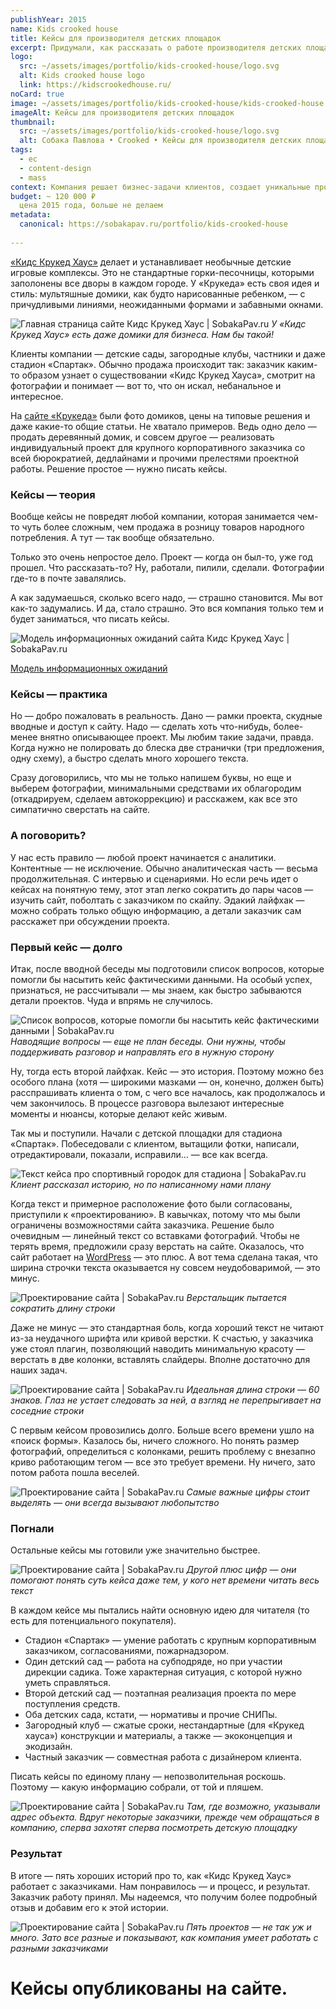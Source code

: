 ```yaml
---
publishYear: 2015
name: Kids crooked house
title: Кейсы для производителя детских площадок
excerpt: Придумали, как рассказать о работе производителя детских площадок, и написали пять кейсов.
logo:
  src: ~/assets/images/portfolio/kids-crooked-house/logo.svg
  alt: Kids crooked house logo
  link: https://kidscrookedhouse.ru/
noCard: true
image: ~/assets/images/portfolio/kids-crooked-house/kids-crooked-house.png
imageAlt: Кейсы для производителя детских площадок
thumbnail:
  src: ~/assets/images/portfolio/kids-crooked-house/logo.svg
  alt: Собака Павлова • Crooked • Кейсы для производителя детских площадок
tags:
  - ec
  - content-design
  - mass
context: Компания решает бизнес-задачи клиентов, создает уникальные проекты и делает много ценной работы, которой не видно за фасадом игровых комплексов. Об этом всем стоит рассказывать — именно процессы обеспечивают качество площадок «Кидс Крукед Хаус».
budget: ~ 120 000 ₽
  цена 2015 года, больше не делаем
metadata:
  canonical: https://sobakapav.ru/portfolio/kids-crooked-house
  
---
```


[«Кидс Крукед Хаус»](http://kidscrookedhouse.ru/) делает и устанавливает необычные детские игровые комплексы. Это не стандартные горки-песочницы, которыми заполонены все дворы в каждом городе. У «Крукеда» есть своя идея и стиль: мультяшные домики, как будто нарисованные ребенком, — с причудливыми линиями, неожиданными формами и забавными окнами.

![Главная страница сайте Кидс Крукед Хаус | SobakaPav.ru](~/assets/images/portfolio/kids-crooked-house/1.png)
_У «Кидс Крукед Хаус» есть даже домики для бизнеса. Нам бы такой!_

Клиенты компании — детские сады, загородные клубы, частники и даже стадион «Спартак». Обычно продажа происходит так: заказчик каким-то образом узнает о существовании «Кидс Крукед Хауса», смотрит на фотографии и понимает — вот то, что он искал, небанальное и интересное.

На [сайте «Крукеда»](http://kidscrookedhouse.ru/) были фото домиков, цены на типовые решения и даже какие-то общие статьи. Не хватало примеров. Ведь одно дело — продать деревянный домик, и совсем другое — реализовать индивидуальный проект для крупного корпоративного заказчика со всей бюрократией, дедлайнами и прочими прелестями проектной работы. Решение простое — нужно писать кейсы.

### Кейсы — теория

Вообще кейсы не повредят любой компании, которая занимается чем-то чуть более сложным, чем продажа в розницу товаров народного потребления. А тут — так вообще обязательно.

Только это очень непростое дело. Проект — когда он был-то, уже год прошел. Что рассказать-то? Ну, работали, пилили, сделали. Фотографии где-то в почте завалялись.

А как задумаешься, сколько всего надо, — страшно становится. Мы вот как-то задумались. И да, стало страшно. Это вся компания только тем и будет заниматься, что писать кейсы.

![Модель информационных ожиданий сайта Кидс Крукед Хаус | SobakaPav.ru](~/assets/images/portfolio/kids-crooked-house/2.png)

[Модель информационных ожиданий](https://drive.google.com/open?id=1hY9m9ONwjOEPYSkYYu8xZd5qGgHQ2Joi)

### Кейсы — практика

Но — добро пожаловать в реальность. Дано — рамки проекта, скудные вводные и доступ к сайту. Надо — сделать хоть что-нибудь, более-менее внятно описывающее проект. Мы любим такие задачи, правда. Когда нужно не полировать до блеска две странички (три предложения, одну схему), а быстро сделать много хорошего текста.

Сразу договорились, что мы не только напишем буквы, но еще и выберем фотографии, минимальными средствами их облагородим (откадрируем, сделаем автокоррекцию) и расскажем, как все это симпатично сверстать на сайте.

### А поговорить?

У нас есть правило — любой проект начинается с аналитики. Контентные — не исключение. Обычно аналитическая часть — весьма продолжительная. С интервью и сценариями. Но если речь идет о кейсах на понятную тему, этот этап легко сократить до пары часов — изучить сайт, поболтать с заказчиком по скайпу. Эдакий лайфхак — можно собрать только общую информацию, а детали заказчик сам расскажет при обсуждении проекта.

### Первый кейс — долго

Итак, после вводной беседы мы подготовили список вопросов, которые помогли бы насытить кейс фактическими данными. На особый успех, признаться, не рассчитывали — мы знаем, как быстро забываются детали проектов. Чуда и впрямь не случилось.

![Список вопросов, которые помогли бы насытить кейс фактическими данными | SobakaPav.ru](~/assets/images/portfolio/kids-crooked-house/3.png)
_Наводящие вопросы — еще не план беседы. Они нужны, чтобы поддерживать разговор и направлять его в нужную сторону_

Ну, тогда есть второй лайфхак. Кейс — это история. Поэтому можно без особого плана (хотя — широкими мазками — он, конечно, должен быть) расспрашивать клиента о том, с чего все началось, как продолжалось и чем закончилось. В процессе разговора вылезают интересные моменты и нюансы, которые делают кейс живым.

Так мы и поступили. Начали с детской площадки для стадиона «Спартак». Побеседовали с клиентом, вытащили фотки, написали, отредактировали, показали, исправили… — все как всегда.

![Текст кейса про спортивный городок для стадиона | SobakaPav.ru](~/assets/images/portfolio/kids-crooked-house/4.png)
_Клиент рассказал историю, но по написанному нами плану_

Когда текст и примерное расположение фото были согласованы, приступили к «проектированию». В кавычках, потому что мы были ограничены возможностями сайта заказчика. Решение было очевидным — линейный текст со вставками фотографий. Чтобы не терять время, предложили сразу верстать на сайте. Оказалось, что сайт работает на [WordPress](http://www.wordpress.org/) — это плюс. А вот тема сделана такая, что ширина строчки текста оказывается ну совсем неудобоваримой, — это минус.

![Проектирование сайта | SobakaPav.ru](~/assets/images/portfolio/kids-crooked-house/5.png)
_Верстальщик пытается сократить длину строки_

Даже не минус — это стандартная боль, когда хороший текст не читают из-за неудачного шрифта или кривой верстки. К счастью, у заказчика уже стоял плагин, позволяющий наводить минимальную красоту — верстать в две колонки, вставлять слайдеры. Вполне достаточно для наших задач.

![Проектирование сайта | SobakaPav.ru](~/assets/images/portfolio/kids-crooked-house/6.png)
_Идеальная длина строки — 60 знаков. Глаз не устает следовать за ней, а взгляд не перепрыгивает на соседние строки_

С первым кейсом провозились долго. Больше всего времени ушло на «поиск формы». Казалось бы, ничего сложного. Но понять размер фотографий, определиться с колонками, решить проблему с внезапно криво работающим тегом — все это требует времени. Ну ничего, зато потом работа пошла веселей.

![Проектирование сайта | SobakaPav.ru](~/assets/images/portfolio/kids-crooked-house/7.png)
_Самые важные цифры стоит выделять — они всегда вызывают любопытство_

### Погнали

Остальные кейсы мы готовили уже значительно быстрее.

![Проектирование сайта | SobakaPav.ru](~/assets/images/portfolio/kids-crooked-house/8.png)
_Другой плюс цифр — они помогают понять суть кейса даже тем, у кого нет времени читать весь текст_

В каждом кейсе мы пытались найти основную идею для читателя (то есть для потенциального покупателя).

- Стадион «Спартак» — умение работать с крупным корпоративным заказчиком, согласованиями, пожарнадзором.
- Один детский сад — работа на субподряде, но при участии дирекции садика. Тоже характерная ситуация, с которой нужно уметь справляться.
- Второй детский сад — поэтапная реализация проекта по мере поступления средств.
- Оба детских сада, кстати, — нормативы и прочие СНИПы.
- Загородный клуб — сжатые сроки, нестандартные (для «Крукед хауса») конструкции и материалы, а также — экоконцепция и экодизайн.
- Частный заказчик — совместная работа с дизайнером клиента.

Писать кейсы по единому плану — непозволительная роскошь. Поэтому — какую информацию собрали, от той и пляшем.

![Проектирование сайта | SobakaPav.ru](~/assets/images/portfolio/kids-crooked-house/9.png)
_Там, где возможно, указывали адрес объекта. Вдруг некоторые заказчики, прежде чем обращаться в компанию, сперва захотят сперва посмотреть детскую площадку_

### Результат

В итоге — пять хороших историй про то, как «Кидс Крукед Хаус» работает с заказчиками. Нам понравилось — и процесс, и результат. Заказчик работу принял. Мы надеемся, что получим более подробный отзыв и добавим его к этой истории.

![Проектирование сайта | SobakaPav.ru](~/assets/images/portfolio/kids-crooked-house/10.png)
_Пять проектов — не так уж и много. Зато все разные и показывают, как компания умеет работать с разными заказчиками_

# Кейсы опубликованы на сайте.
